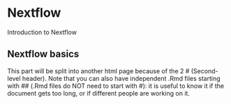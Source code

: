 # Nextflow

Introduction to Nextflow

## Nextflow basics 

This part will be split into another html page because of the 2 \# (Second-level header).
Note that you can also have independent .Rmd files starting with \#\# (.Rmd files do NOT need to start with \#): it is useful to know it if the document gets too long, or if different people are working on it.

